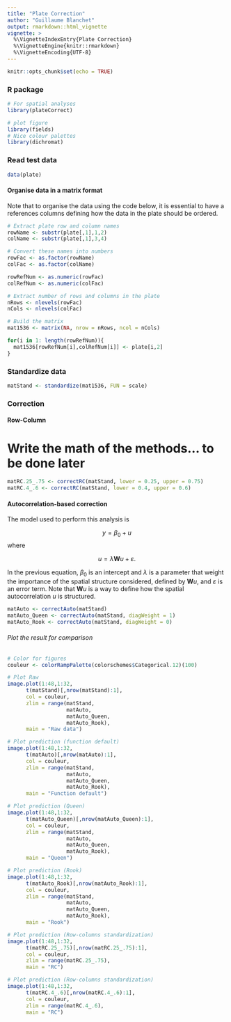```yaml
---
title: "Plate Correction"
author: "Guillaume Blanchet"
output: rmarkdown::html_vignette
vignette: >
  %\VignetteIndexEntry{Plate Correction}
  %\VignetteEngine{knitr::rmarkdown}
  %\VignetteEncoding{UTF-8}
---
```


```r
knitr::opts_chunk$set(echo = TRUE)
```

### R package

```r
# For spatial analyses
library(plateCorrect)

# plot figure
library(fields)
# Nice colour palettes
library(dichromat)
```

### Read test data
```r
data(plate)
```

#### Organise data in a matrix format

Note that to organise the data using the code  below, it is essential to have a references columns defining how the data in the plate should be ordered.

```r
# Extract plate row and column names
rowName <- substr(plate[,1],1,2)
colName <- substr(plate[,1],3,4)

# Convert these names into numbers
rowFac <- as.factor(rowName)
colFac <- as.factor(colName)

rowRefNum <- as.numeric(rowFac)
colRefNum <- as.numeric(colFac)

# Extract number of rows and columns in the plate
nRows <- nlevels(rowFac)
nCols <- nlevels(colFac)

# Build the matrix
mat1536 <- matrix(NA, nrow = nRows, ncol = nCols)

for(i in 1: length(rowRefNum)){
  mat1536[rowRefNum[i],colRefNum[i]] <- plate[i,2]
}
```

### Standardize data

```r
matStand <- standardize(mat1536, FUN = scale)
```

### Correction
#### Row-Column

# Write the math of the methods... to be done later

```r
matRC.25_.75 <- correctRC(matStand, lower = 0.25, upper = 0.75)
matRC.4_.6 <- correctRC(matStand, lower = 0.4, upper = 0.6)
```

#### Autocorrelation-based correction

The model used to perform this analysis is 

$$y = \beta_0 + u$$
where

$$u = \lambda \mathbf{W} u + \varepsilon.$$

In the previous equation, $\beta_0$ is an intercept and $\lambda$ is a parameter that weight the importance of the spatial structure considered, defined by $\mathbf{W}u$, and $\varepsilon$ is an error term. Note that $\mathbf{W}u$ is a way to define how the spatial autocorrelation $u$ is structured. 

```r
matAuto <- correctAuto(matStand)
matAuto_Queen <- correctAuto(matStand, diagWeight = 1)
matAuto_Rook <- correctAuto(matStand, diagWeight = 0)
```

###### Plot the result for comparison
```r
# Color for figures
couleur <- colorRampPalette(colorschemes$Categorical.12)(100)

# Plot Raw
image.plot(1:48,1:32,
      t(matStand)[,nrow(matStand):1],
      col = couleur,
      zlim = range(matStand,
                   matAuto,
                   matAuto_Queen,
                   matAuto_Rook),
      main = "Raw data")

# Plot prediction (function default)
image.plot(1:48,1:32,
      t(matAuto)[,nrow(matAuto):1],
      col = couleur,
      zlim = range(matStand,
                   matAuto,
                   matAuto_Queen,
                   matAuto_Rook),
      main = "Function default")

# Plot prediction (Queen)
image.plot(1:48,1:32,
      t(matAuto_Queen)[,nrow(matAuto_Queen):1],
      col = couleur,
      zlim = range(matStand,
                   matAuto,
                   matAuto_Queen,
                   matAuto_Rook),
      main = "Queen")

# Plot prediction (Rook)
image.plot(1:48,1:32,
      t(matAuto_Rook)[,nrow(matAuto_Rook):1],
      col = couleur,
      zlim = range(matStand,
                   matAuto,
                   matAuto_Queen,
                   matAuto_Rook),
      main = "Rook")

# Plot prediction (Row-columns standardization)
image.plot(1:48,1:32,
      t(matRC.25_.75)[,nrow(matRC.25_.75):1],
      col = couleur,
      zlim = range(matRC.25_.75),
      main = "RC")

# Plot prediction (Row-columns standardization)
image.plot(1:48,1:32,
      t(matRC.4_.6)[,nrow(matRC.4_.6):1],
      col = couleur,
      zlim = range(matRC.4_.6),
      main = "RC")
```
